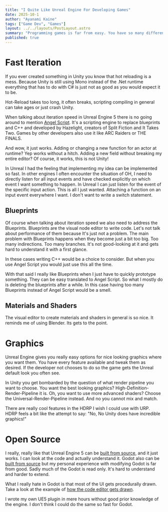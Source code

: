 ```yaml
---
title: "I Quite Like Unreal Engine For Developing Games"
date: 2025-10-1
author: "Ayanami Kaine"
tags: ["Game Dev", "Games"]
layout: ../../layouts/PostLayout.astro
summary: "Programming games is far from easy. You have so many different domains to care for. From AI to shaders. Its all complex, but I think UE has one of the most iterative loop there is."
published: true
---
```


# Fast Iteration

If you ever created something in Unity you know that hot reloading is a mess. Because Unity is still using Mono instead of the .Net runtime everything that has to do with C# is just not as good as you would expect it to be. 

Hot-Reload takes too long, it often breaks, scripting compiling in general can take ages or just crash Unity.

When talking about iteration speed in Unreal Engine 5 there is no going around to mention [Angel Script](https://angelscript.hazelight.se/). It's a scripting engine to replace blueprints and C++ and developed by Hazelight, creators of Split Fiction and It Takes Two. Games by other developers also use it like ARC Raiders or THE FINALS.

And wow, it just works. Adding or changing a new function for an actor at runtime? Yep works without a hitch. Adding a new field without breaking my entire editor? Of course, it works, this is not Unity! 

In Unreal I had the feeling that implementing my idea can be implemented so fast. In other engines I often encounter the situation of OH, I need to directly listen for all input events and have checked explicitly on which event I want something to happen. In Unreal I can just listen for the event of the specific input action. This is all I just wanted. Attaching a function on an input event everywhere I want. I don't want to write a switch statement.

## Blueprints

Of course when talking about iteration speed we also need to address the Blueprints. Blueprints are the visual node editor to write code. Let's not talk about performance of them because It's just not a problem. The main problem with Blueprints happens when they become just a bit too big. Too many indirections. Too many branches. It's not good-looking at it and gets hard to understand it with a first glance.

In these cases writing C++ would be a choice to consider. But when you use Angel Script you would just use this all the time.

With that said I really like Blueprints when I just have to quickly prototype something. They can be easy translated to Angel Script. So what I mostly do is deleting the blueprints after a while. In this case having too many Blueprints instead of Angel Script would be a smell.

## Materials and Shaders

The visual editor to create materials and shaders in general is so nice. It reminds me of using Blender. Its gets to the point.

# Graphics

Unreal Engine gives you really easy options for nice looking graphics where you want them. You have every feature available and tweak them as desired. If the developer not chooses to do so the game gets the Unreal default look you often see.

In Unity you get bombarded by the question of what render pipeline you want to choose. You want the best looking graphics? High-Definition-Render-Pipeline it is. Oh, you want to use more advanced shaders? Choose the Universal-Render-Pipeline instead. And no you cannot mix and match. 

There are really cool features in the HDRP I wish I could use with URP. HDRP feels a bit like the attempt to say: "No, No Unity does have incredible graphics!"  

# Open Source

I really, really like that Unreal Engine 5 can be [built from source](https://dev.epicgames.com/documentation/en-us/unreal-engine/building-unreal-engine-from-source), and it just works. I can look at the code and actually understand it. Godot also can be [built from source](https://docs.godotengine.org/en/latest/engine_details/development/compiling/) but my personal experience with modifying Godot is far from good. Sadly much of the Godot is read only. It's hard to understand and harder to extend.

What I really hate in Godot is that most of the UI gets procedurally drawn. Take a look at the example of [how the code editor gets drawn](https://github.com/godotengine/godot/blob/abbe792575e905a5d5b9a0d2f3ccf993d16b7d70/scene/gui/code_edit.cpp).

I wrote my own UE5 plugin in mere hours without good prior knowledge of the engine. I don't think I could do the same so fast for Godot.
